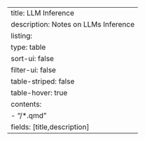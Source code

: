 ---
title: LLM Inference
description: Notes on LLMs Inference
listing:
  type: table
  sort-ui: false
  filter-ui: false
  table-striped: false
  table-hover: true
  contents:
    - "/*.qmd"
  fields: [title,description]
---